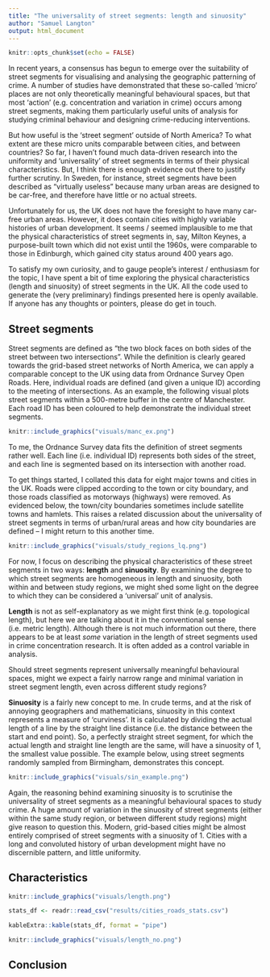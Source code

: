 ```yaml
---
title: "The universality of street segments: length and sinuosity"
author: "Samuel Langton"
output: html_document
---
```


```r
knitr::opts_chunk$set(echo = FALSE)
```

In recent years, a consensus has begun to emerge over the suitability of street segments for visualising and analysing the geographic patterning of crime. A number of studies have demonstrated that these so-called 'micro' places are not only theoretically meaningful behavioural spaces, but that most 'action' (e.g. concentration and variation in crime) occurs among street segments, making them particularly useful units of analysis for studying criminal behaviour and designing crime-reducing interventions.

But how useful is the 'street segment' outside of North America? To what extent are these micro units comparable between cities, and between countries? So far, I haven't found much data-driven research into the uniformity and 'universality' of street segments in terms of their physical characteristics. But, I think there is enough evidence out there to justify further scrutiny. In Sweden, for instance, street segments have been described as "virtually useless" because many urban areas are designed to be car-free, and therefore have little or no actual streets.

Unfortunately for us, the UK does not have the foresight to have many car-free urban areas. However, it does contain cities with highly variable histories of urban development. It seems / seemed implausible to me that the physical characteristics of street segments in, say, Milton Keynes, a purpose-built town which did not exist until the 1960s, were comparable to those in Edinburgh, which gained city status around 400 years ago.

To satisfy my own curiosity, and to gauge people's interest / enthusiasm for the topic, I have spent a bit of time exploring the physical characteristics (length and sinuosity) of street segments in the UK. All the code used to generate the (very preliminary) findings presented here is openly available. If anyone has any thoughts or pointers, please do get in touch.

## Street segments

Street segments are defined as “the two block faces on both sides of the street between two intersections”. While the definition is clearly geared towards the grid-based street networks of North America, we can apply a comparable concept to the UK using data from Ordnance Survey Open Roads. Here, individual roads are defined (and given a unique ID) according to the meeting of intersections. As an example, the following visual plots street segments within a 500-metre buffer in the centre of Manchester. Each road ID has been coloured to help demonstrate the individual street segments.

```r
knitr::include_graphics("visuals/manc_ex.png")
```

To me, the Ordnance Survey data fits the definition of street segments rather well. Each line (i.e. individual ID) represents both sides of the street, and each line is segmented based on its intersection with another road.

To get things started, I collated this data for eight major towns and cities in the UK. Roads were clipped according to the town or city boundary, and those roads classified as motorways (highways) were removed. As evidenced below, the town/city boundaries sometimes include satellite towns and hamlets. This raises a related discussion about the universality of street segments in terms of urban/rural areas and how city boundaries are defined -- I might return to this another time.

```r
knitr::include_graphics("visuals/study_regions_lq.png")
```

For now, I focus on describing the physical characteristics of these street segments in two ways: **length** and **sinuosity**. By examining the degree to which street segments are homogeneous in length and sinuosity, both within and between study regions, we might shed some light on the degree to which they can be considered a 'universal' unit of analysis.

**Length** is not as self-explanatory as we might first think (e.g. topological length), but here we are talking about it in the conventional sense (i.e. metric length). Although there is not much information out there, there appears to be at least _some_ variation in the length of street segments used in crime concentration research. It is often added as a control variable in analysis.

Should street segments represent universally meaningful behavioural spaces, might we expect a fairly narrow range and minimal variation in street segment length, even across different study regions?

**Sinuosity** is a fairly new concept to me. In crude terms, and at the risk of annoying geographers and mathematicians, sinuosity in this context represents a measure of 'curviness'. It is calculated by dividing the actual length of a line by the straight line distance (i.e. the distance between the start and end point). So, a perfectly straight street segment, for which the actual length and straight line length are the same, will have a sinuosity of 1, the smallest value possible. The example below, using street segments randomly sampled from Birmingham, demonstrates this concept.

```r
knitr::include_graphics("visuals/sin_example.png")
```

Again, the reasoning behind examining sinuosity is to scrutinise the universality of street segments as a meaningful behavioural spaces to study crime. A huge amount of variation in the sinuosity of street segments (either within the same study region, or between different study regions) might give reason to question this. Modern, grid-based cities might be almost entirely comprised of street segments with a sinuosity of 1. Cities with a long and convoluted history of urban development might have no discernible pattern, and little uniformity.

## Characteristics

```r
knitr::include_graphics("visuals/length.png")
```

```r
stats_df <- readr::read_csv("results/cities_roads_stats.csv")

kableExtra::kable(stats_df, format = "pipe")
```

```r
knitr::include_graphics("visuals/length_no.png")
```

## Conclusion

